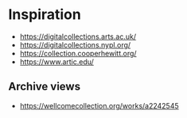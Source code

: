 # Inspiration

* https://digitalcollections.arts.ac.uk/
* https://digitalcollections.nypl.org/
* https://collection.cooperhewitt.org/
* https://www.artic.edu/
  

## Archive views

* https://wellcomecollection.org/works/a2242545